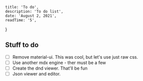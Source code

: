 
    title: 'To do',
    description: 'To do list',
    date: 'August 2, 2021',
    readTime: '5',
}


## Stuff to do
- [ ] Remove material-ui. This was cool, but let's use just raw css.
- [ ] Use another mdx engine - ther must be a few
- [ ] Create the dnd viewer. That'll be fun
- [ ] Json viewer and editor.
